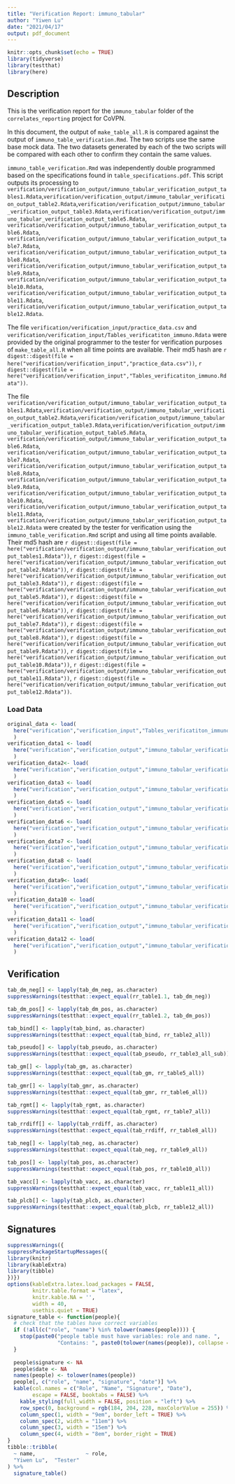 ```yaml
---
title: "Verification Report: immuno_tabular"
author: "Yiwen Lu"
date: "2021/04/17"
output: pdf_document
---
```


```r
knitr::opts_chunk$set(echo = TRUE)
library(tidyverse)
library(testthat)
library(here)
```

## Description

This is the verification report for the `immuno_tabular` folder of the `correlates_reporting` project for CoVPN. 

In this document, the output of `make_table_all.R` is compared against the output of `immuno_table_verification.Rmd`. The two scripts use the same base mock data. The two datasets generated by each of the two scripts will be compared with each other to confirm they contain the same values.

`immuno_table_verification.Rmd` was independently double programmed based on the specifications found in `table_specifications.pdf`. This script outputs its processing to \newline 
`verification/verification_output/immuno_tabular_verification_output_tables1.Rdata`,\newline  `verification/verification_output/immuno_tabular_verification_output_table2.Rdata`,\newline  `verification/verification_output/immuno_tabular_verification_output_table3.Rdata`,\newline  `verification/verification_output/immuno_tabular_verification_output_table5.Rdata`,\newline 
`verification/verification_output/immuno_tabular_verification_output_table6.Rdata`,\newline 
`verification/verification_output/immuno_tabular_verification_output_table7.Rdata`,\newline 
`verification/verification_output/immuno_tabular_verification_output_table8.Rdata`,\newline 
`verification/verification_output/immuno_tabular_verification_output_table9.Rdata`,\newline 
`verification/verification_output/immuno_tabular_verification_output_table10.Rdata`,\newline 
`verification/verification_output/immuno_tabular_verification_output_table11.Rdata`,\newline 
`verification/verification_output/immuno_tabular_verification_output_table12.Rdata`.

The file `verification/verification_input/practice_data.csv` and \newline  `verification/verification_input/Tables_verificatiton_immuno.Rdata` were provided by the original programmer to the tester for verification purposes of `make_table_all.R` when all time points are available.
Their md5 hash are `r digest::digest(file = here("verification/verification_input","practice_data.csv"))`, `r digest::digest(file = here("verification/verification_input","Tables_verificatiton_immuno.Rdata"))`.

The file `verification/verification_output/immuno_tabular_verification_output_tables1.Rdata`,\newline  `verification/verification_output/immuno_tabular_verification_output_table2.Rdata`,\newline  `verification/verification_output/immuno_tabular_verification_output_table3.Rdata`,\newline  `verification/verification_output/immuno_tabular_verification_output_table5.Rdata`,\newline 
`verification/verification_output/immuno_tabular_verification_output_table6.Rdata`,\newline 
`verification/verification_output/immuno_tabular_verification_output_table7.Rdata`,\newline 
`verification/verification_output/immuno_tabular_verification_output_table8.Rdata`,\newline 
`verification/verification_output/immuno_tabular_verification_output_table9.Rdata`,\newline 
`verification/verification_output/immuno_tabular_verification_output_table10.Rdata`,\newline 
`verification/verification_output/immuno_tabular_verification_output_table11.Rdata`,\newline 
`verification/verification_output/immuno_tabular_verification_output_table12.Rdata` were created by the tester for verification using the `immuno_table_verification.Rmd` script and using all time points available.
Their md5 hash are `r digest::digest(file = here("verification/verification_output/immuno_tabular_verification_output_tables1.Rdata"))`, \newline 
`r digest::digest(file = here("verification/verification_output/immuno_tabular_verification_output_table2.Rdata"))`, \newline 
`r digest::digest(file = here("verification/verification_output/immuno_tabular_verification_output_table3.Rdata"))`, \newline 
`r digest::digest(file = here("verification/verification_output/immuno_tabular_verification_output_table5.Rdata"))`, \newline 
`r digest::digest(file = here("verification/verification_output/immuno_tabular_verification_output_table6.Rdata"))`, \newline 
`r digest::digest(file = here("verification/verification_output/immuno_tabular_verification_output_table7.Rdata"))`, \newline 
`r digest::digest(file = here("verification/verification_output/immuno_tabular_verification_output_table8.Rdata"))`, \newline 
`r digest::digest(file = here("verification/verification_output/immuno_tabular_verification_output_table9.Rdata"))`, \newline 
`r digest::digest(file = here("verification/verification_output/immuno_tabular_verification_output_table10.Rdata"))`, \newline 
`r digest::digest(file = here("verification/verification_output/immuno_tabular_verification_output_table11.Rdata"))`, \newline 
`r digest::digest(file = here("verification/verification_output/immuno_tabular_verification_output_table12.Rdata"))`.

### Load Data

```r
original_data <- load(
  here("verification","verification_input","Tables_verificatiton_immuno.Rdata")
  )
verification_data1 <- load(
  here("verification","verification_output","immuno_tabular_verification_output_tables1.Rdata")
  )
verification_data2<- load(
  here("verification","verification_output","immuno_tabular_verification_output_table2.Rdata")
  )
verification_data3 <- load(
  here("verification","verification_output","immuno_tabular_verification_output_table3.Rdata")
  )
verification_data5 <- load(
  here("verification","verification_output","immuno_tabular_verification_output_table5.Rdata")
  )
verification_data6 <- load(
  here("verification","verification_output","immuno_tabular_verification_output_table6.Rdata")
  )
verification_data7 <- load(
  here("verification","verification_output","immuno_tabular_verification_output_table7.Rdata")
  )
verification_data8 <- load(
  here("verification","verification_output","immuno_tabular_verification_output_table8.Rdata")
  )
verification_data9<- load(
  here("verification","verification_output","immuno_tabular_verification_output_table9.Rdata")
  )
verification_data10 <- load(
  here("verification","verification_output","immuno_tabular_verification_output_table10.Rdata")
  )
verification_data11 <- load(
  here("verification","verification_output","immuno_tabular_verification_output_table11.Rdata")
  )
verification_data12 <- load(
  here("verification","verification_output","immuno_tabular_verification_output_table12.Rdata")
  )
```

## Verification

```r
tab_dm_neg[] <- lapply(tab_dm_neg, as.character)
suppressWarnings(testthat::expect_equal(rr_table1.1, tab_dm_neg))

tab_dm_pos[] <- lapply(tab_dm_pos, as.character)
suppressWarnings(testthat::expect_equal(rr_table1.2, tab_dm_pos))

tab_bind[] <- lapply(tab_bind, as.character)
suppressWarnings(testthat::expect_equal(tab_bind, rr_table2_all))

tab_pseudo[] <- lapply(tab_pseudo, as.character)
suppressWarnings(testthat::expect_equal(tab_pseudo, rr_table3_all_sub))

tab_gm[] <- lapply(tab_gm, as.character)
suppressWarnings(testthat::expect_equal(tab_gm, rr_table5_all))

tab_gmr[] <- lapply(tab_gmr, as.character)
suppressWarnings(testthat::expect_equal(tab_gmr, rr_table6_all))

tab_rgmt[] <- lapply(tab_rgmt, as.character)
suppressWarnings(testthat::expect_equal(tab_rgmt, rr_table7_all))

tab_rrdiff[] <- lapply(tab_rrdiff, as.character)
suppressWarnings(testthat::expect_equal(tab_rrdiff, rr_table8_all))

tab_neg[] <- lapply(tab_neg, as.character)
suppressWarnings(testthat::expect_equal(tab_neg, rr_table9_all))

tab_pos[] <- lapply(tab_pos, as.character)
suppressWarnings(testthat::expect_equal(tab_pos, rr_table10_all))

tab_vacc[] <- lapply(tab_vacc, as.character)
suppressWarnings(testthat::expect_equal(tab_vacc, rr_table11_all))

tab_plcb[] <- lapply(tab_plcb, as.character)
suppressWarnings(testthat::expect_equal(tab_plcb, rr_table12_all))
```


## Signatures

```r
suppressWarnings({
suppressPackageStartupMessages({
library(knitr)
library(kableExtra)
library(tibble)
})})
options(kableExtra.latex.load_packages = FALSE, 
        knitr.table.format = "latex",
        knitr.kable.NA = '',
        width = 40,
        usethis.quiet = TRUE)
signature_table <- function(people){
  # check that the tables have correct variables
  if (!all(c("role", "name") %in% tolower(names(people)))) {
    stop(paste0("people table must have variables: role and name. ",
                "Contains: ", paste0(tolower(names(people)), collapse = ", ")))
  }
  
  people$signature <- NA
  people$date <- NA
  names(people) <- tolower(names(people))
  people[, c("role", "name", "signature", "date")] %>% 
  kable(col.names = c("Role", "Name", "Signature", "Date"),
        escape = FALSE, booktabs = FALSE) %>% 
    kable_styling(full_width = FALSE, position = "left") %>% 
    row_spec(0, background = rgb(184, 204, 228, maxColorValue = 255)) %>% 
    column_spec(1, width = "9em", border_left = TRUE) %>% 
    column_spec(2, width = "11em") %>% 
    column_spec(3, width = "15em") %>% 
    column_spec(4, width = "8em", border_right = TRUE)
}
tibble::tribble(
  ~ name,                ~ role,
  "Yiwen Lu",  "Tester"
) %>% 
  signature_table()
```